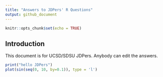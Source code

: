 ```yaml
---
title: "Answers to JDPers' R Questions"
output: github_document
---
```


```r
knitr::opts_chunk$set(echo = TRUE)
```

## Introduction

This document is for UCSD/SDSU JDPers. Anybody can edit the answers.

```r
print("hello JDPers")
plot(sin(seq(0, 10, by=0.1)), type = 'l')
```

